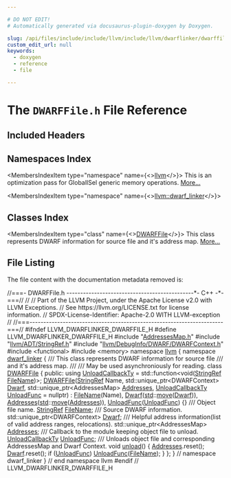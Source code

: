 ```yaml
---

# DO NOT EDIT!
# Automatically generated via docusaurus-plugin-doxygen by Doxygen.

slug: /api/files/include/include/llvm/include/llvm/dwarflinker/dwarffile-h
custom_edit_url: null
keywords:
  - doxygen
  - reference
  - file

---
```





# The `DWARFFile.h` File Reference

<DoxygenPage pluginConfig={pluginConfig}>



## Included Headers

<IncludesList>
<IncludesListItem
  filePath="AddressesMap.h"
  permalink="/docs/api/files/include/include/llvm/include/llvm/dwarflinker/addressesmap-h"
  isLocal="true" />
<IncludesListItem
  filePath="llvm/ADT/StringRef.h"
  permalink="/docs/api/files/include/include/llvm/include/llvm/adt/stringref-h"
  isLocal="true" />
<IncludesListItem
  filePath="llvm/DebugInfo/DWARF/DWARFContext.h"
  permalink="/docs/api/files/include/include/llvm/include/llvm/debuginfo/include/llvm/debuginfo/dwarf/dwarfcontext-h"
  isLocal="true" />
<IncludesListItem
  filePath="functional"
  permalink=""
  isLocal="false" />
<IncludesListItem
  filePath="memory"
  permalink=""
  isLocal="false" />
</IncludesList>

## Namespaces Index

<MembersIndex>

<MembersIndexItem
  type="namespace"
  name={<><a href="/docs/api/namespaces/llvm">llvm</a></>}>
This is an optimization pass for GlobalISel generic memory operations. <a href="/docs/api/namespaces/llvm/#details">More...</a>
</MembersIndexItem>

<MembersIndexItem
  type="namespace"
  name={<><a href="/docs/api/namespaces/llvm/dwarf-linker">llvm::dwarf_linker</a></>}>
</MembersIndexItem>

</MembersIndex>

## Classes Index

<MembersIndex>

<MembersIndexItem
  type="class"
  name={<><a href="/docs/api/classes/llvm/dwarf-linker/dwarffile">DWARFFile</a></>}>
This class represents DWARF information for source file and it&#39;s address map. <a href="/docs/api/classes/llvm/dwarf-linker/dwarffile/#details">More...</a>
</MembersIndexItem>

</MembersIndex>


## File Listing

The file content with the documentation metadata removed is:

<ProgramListing>

<Link id="l00001" /><CodeLine lineNumber="1"><span class="doxyHighlightComment">//===- DWARFFile.h ----------------------------------------------&#42;- C++ -&#42;-===//</span></CodeLine>
<Link id="l00002" /><CodeLine lineNumber="2"><span class="doxyHighlightComment">//</span></CodeLine>
<Link id="l00003" /><CodeLine lineNumber="3"><span class="doxyHighlightComment">// Part of the LLVM Project, under the Apache License v2.0 with LLVM Exceptions.</span></CodeLine>
<Link id="l00004" /><CodeLine lineNumber="4"><span class="doxyHighlightComment">// See https://llvm.org/LICENSE.txt for license information.</span></CodeLine>
<Link id="l00005" /><CodeLine lineNumber="5"><span class="doxyHighlightComment">// SPDX-License-Identifier: Apache-2.0 WITH LLVM-exception</span></CodeLine>
<Link id="l00006" /><CodeLine lineNumber="6"><span class="doxyHighlightComment">//</span></CodeLine>
<Link id="l00007" /><CodeLine lineNumber="7"><span class="doxyHighlightComment">//===----------------------------------------------------------------------===//</span></CodeLine>
<Link id="l00008" /><CodeLine lineNumber="8"></CodeLine>
<Link id="l00009" /><CodeLine lineNumber="9"><span class="doxyHighlightPreprocessor">#ifndef LLVM&#95;DWARFLINKER&#95;DWARFFILE&#95;H</span></CodeLine>
<Link id="l00010" /><CodeLine lineNumber="10"><span class="doxyHighlightPreprocessor">#define LLVM&#95;DWARFLINKER&#95;DWARFFILE&#95;H</span></CodeLine>
<Link id="l00011" /><CodeLine lineNumber="11"></CodeLine>
<Link id="l00012" /><CodeLine lineNumber="12"><span class="doxyHighlightPreprocessor">#include &quot;<a href="/docs/api/files/include/include/llvm/include/llvm/dwarflinker/addressesmap-h">AddressesMap.h</a>&quot;</span></CodeLine>
<Link id="l00013" /><CodeLine lineNumber="13"><span class="doxyHighlightPreprocessor">#include &quot;<a href="/docs/api/files/include/include/llvm/include/llvm/adt/stringref-h">llvm/ADT/StringRef.h</a>&quot;</span></CodeLine>
<Link id="l00014" /><CodeLine lineNumber="14"><span class="doxyHighlightPreprocessor">#include &quot;<a href="/docs/api/files/include/include/llvm/include/llvm/debuginfo/include/llvm/debuginfo/dwarf/dwarfcontext-h">llvm/DebugInfo/DWARF/DWARFContext.h</a>&quot;</span></CodeLine>
<Link id="l00015" /><CodeLine lineNumber="15"><span class="doxyHighlightPreprocessor">#include &lt;functional&gt;</span></CodeLine>
<Link id="l00016" /><CodeLine lineNumber="16"><span class="doxyHighlightPreprocessor">#include &lt;memory&gt;</span></CodeLine>
<Link id="l00017" /><CodeLine lineNumber="17"></CodeLine>
<Link id="l00018" /><CodeLine lineNumber="18"><span class="doxyHighlightKeyword">namespace </span><span class="doxyHighlight"><a href="/docs/api/namespaces/llvm">llvm</a> &#123;</span></CodeLine>
<Link id="l00019" /><CodeLine lineNumber="19"><span class="doxyHighlightKeyword">namespace </span><span class="doxyHighlight"><a href="/docs/api/namespaces/llvm/dwarf-linker">dwarf&#95;linker</a> &#123;</span></CodeLine>
<Link id="l00020" /><CodeLine lineNumber="20"></CodeLine>
<Link id="l00021" /><CodeLine lineNumber="21"><span class="doxyHighlightComment">/// This class represents DWARF information for source file</span></CodeLine>
<Link id="l00022" /><CodeLine lineNumber="22"><span class="doxyHighlightComment">/// and it&#39;s address map.</span></CodeLine>
<Link id="l00023" /><CodeLine lineNumber="23"><span class="doxyHighlightComment">///</span></CodeLine>
<Link id="l00024" /><CodeLine lineNumber="24"><span class="doxyHighlightComment">/// May be used asynchroniously for reading.</span></CodeLine>
<Link id="l00025" /><CodeLine lineNumber="25" lineLink="/docs/api/classes/llvm/dwarf-linker/dwarffile"><span class="doxyHighlightKeyword">class </span><span class="doxyHighlight"><a href="/docs/api/classes/llvm/dwarf-linker/dwarffile/#ad7d429f936c45567b926e289bfc8c9b5">DWARFFile</a> &#123;</span></CodeLine>
<Link id="l00026" /><CodeLine lineNumber="26"><span class="doxyHighlightKeyword">public</span><span class="doxyHighlight">:</span></CodeLine>
<Link id="l00027" /><CodeLine lineNumber="27" lineLink="/docs/api/classes/llvm/dwarf-linker/dwarffile/#a7051a3bbd56f92c0696bc18765ca4bee"><span class="doxyHighlight">  </span><span class="doxyHighlightKeyword">using </span><span class="doxyHighlight"><a href="/docs/api/classes/llvm/dwarf-linker/dwarffile/#a7051a3bbd56f92c0696bc18765ca4bee">UnloadCallbackTy</a> = std::function&lt;void(<a href="/docs/api/classes/llvm/stringref">StringRef</a> <a href="/docs/api/classes/llvm/dwarf-linker/dwarffile/#ab9a62394ba9282bbcfce9bce71e4ada9">FileName</a>)&gt;;</span></CodeLine>
<Link id="l00028" /><CodeLine lineNumber="28"></CodeLine>
<Link id="l00029" /><CodeLine lineNumber="29" lineLink="/docs/api/classes/llvm/dwarf-linker/dwarffile/#ad7d429f936c45567b926e289bfc8c9b5"><span class="doxyHighlight">  <a href="/docs/api/classes/llvm/dwarf-linker/dwarffile/#ad7d429f936c45567b926e289bfc8c9b5">DWARFFile</a>(<a href="/docs/api/classes/llvm/stringref">StringRef</a> Name, std::unique&#95;ptr&lt;DWARFContext&gt; <a href="/docs/api/classes/llvm/dwarf-linker/dwarffile/#afd324456c487528eeb69587a4e3aa2cb">Dwarf</a>,</span></CodeLine>
<Link id="l00030" /><CodeLine lineNumber="30"><span class="doxyHighlight">            std::unique&#95;ptr&lt;AddressesMap&gt; <a href="/docs/api/classes/llvm/dwarf-linker/dwarffile/#a3feabbe6734f4e6fa2b0bc7d9917cb2f">Addresses</a>,</span></CodeLine>
<Link id="l00031" /><CodeLine lineNumber="31"><span class="doxyHighlight">            <a href="/docs/api/classes/llvm/dwarf-linker/dwarffile/#a7051a3bbd56f92c0696bc18765ca4bee">UnloadCallbackTy</a> <a href="/docs/api/classes/llvm/dwarf-linker/dwarffile/#a45a423a86ad424a69069c21d79718d5f">UnloadFunc</a> = </span><span class="doxyHighlightKeyword">nullptr</span><span class="doxyHighlight">)</span></CodeLine>
<Link id="l00032" /><CodeLine lineNumber="32"><span class="doxyHighlight">      : <a href="/docs/api/classes/llvm/dwarf-linker/dwarffile/#ab9a62394ba9282bbcfce9bce71e4ada9">FileName</a>(Name), <a href="/docs/api/classes/llvm/dwarf-linker/dwarffile/#afd324456c487528eeb69587a4e3aa2cb">Dwarf</a>(<a href="/docs/api/namespaces/std">std</a>::<a href="/docs/api/namespaces/llvm/#abfc9c7ecf70f66901e439f7c04ef3dbb">move</a>(<a href="/docs/api/classes/llvm/dwarf-linker/dwarffile/#afd324456c487528eeb69587a4e3aa2cb">Dwarf</a>)),</span></CodeLine>
<Link id="l00033" /><CodeLine lineNumber="33"><span class="doxyHighlight">        <a href="/docs/api/classes/llvm/dwarf-linker/dwarffile/#a3feabbe6734f4e6fa2b0bc7d9917cb2f">Addresses</a>(<a href="/docs/api/namespaces/std">std</a>::<a href="/docs/api/namespaces/llvm/#abfc9c7ecf70f66901e439f7c04ef3dbb">move</a>(<a href="/docs/api/classes/llvm/dwarf-linker/dwarffile/#a3feabbe6734f4e6fa2b0bc7d9917cb2f">Addresses</a>)), <a href="/docs/api/classes/llvm/dwarf-linker/dwarffile/#a45a423a86ad424a69069c21d79718d5f">UnloadFunc</a>(<a href="/docs/api/classes/llvm/dwarf-linker/dwarffile/#a45a423a86ad424a69069c21d79718d5f">UnloadFunc</a>) &#123;&#125;</span></CodeLine>
<Link id="l00034" /><CodeLine lineNumber="34"></CodeLine>
<Link id="l00035" /><CodeLine lineNumber="35"><span class="doxyHighlightComment">  /// Object file name.</span></CodeLine>
<Link id="l00036" /><CodeLine lineNumber="36" lineLink="/docs/api/classes/llvm/dwarf-linker/dwarffile/#ab9a62394ba9282bbcfce9bce71e4ada9"><span class="doxyHighlight">  <a href="/docs/api/classes/llvm/stringref">StringRef</a> <a href="/docs/api/classes/llvm/dwarf-linker/dwarffile/#ab9a62394ba9282bbcfce9bce71e4ada9">FileName</a>;</span></CodeLine>
<Link id="l00037" /><CodeLine lineNumber="37"></CodeLine>
<Link id="l00038" /><CodeLine lineNumber="38"><span class="doxyHighlightComment">  /// Source DWARF information.</span></CodeLine>
<Link id="l00039" /><CodeLine lineNumber="39" lineLink="/docs/api/classes/llvm/dwarf-linker/dwarffile/#afd324456c487528eeb69587a4e3aa2cb"><span class="doxyHighlight">  std::unique&#95;ptr&lt;DWARFContext&gt; <a href="/docs/api/classes/llvm/dwarf-linker/dwarffile/#afd324456c487528eeb69587a4e3aa2cb">Dwarf</a>;</span></CodeLine>
<Link id="l00040" /><CodeLine lineNumber="40"></CodeLine>
<Link id="l00041" /><CodeLine lineNumber="41"><span class="doxyHighlightComment">  /// Helpful address information(list of valid address ranges, relocations).</span></CodeLine>
<Link id="l00042" /><CodeLine lineNumber="42" lineLink="/docs/api/classes/llvm/dwarf-linker/dwarffile/#a3feabbe6734f4e6fa2b0bc7d9917cb2f"><span class="doxyHighlight">  std::unique&#95;ptr&lt;AddressesMap&gt; <a href="/docs/api/classes/llvm/dwarf-linker/dwarffile/#a3feabbe6734f4e6fa2b0bc7d9917cb2f">Addresses</a>;</span></CodeLine>
<Link id="l00043" /><CodeLine lineNumber="43"></CodeLine>
<Link id="l00044" /><CodeLine lineNumber="44"><span class="doxyHighlightComment">  /// Callback to the module keeping object file to unload.</span></CodeLine>
<Link id="l00045" /><CodeLine lineNumber="45" lineLink="/docs/api/classes/llvm/dwarf-linker/dwarffile/#a45a423a86ad424a69069c21d79718d5f"><span class="doxyHighlight">  <a href="/docs/api/classes/llvm/dwarf-linker/dwarffile/#a7051a3bbd56f92c0696bc18765ca4bee">UnloadCallbackTy</a> <a href="/docs/api/classes/llvm/dwarf-linker/dwarffile/#a45a423a86ad424a69069c21d79718d5f">UnloadFunc</a>;</span></CodeLine>
<Link id="l00046" /><CodeLine lineNumber="46"></CodeLine>
<Link id="l00047" /><CodeLine lineNumber="47"><span class="doxyHighlightComment">  /// Unloads object file and corresponding AddressesMap and Dwarf Context.</span></CodeLine>
<Link id="l00048" /><CodeLine lineNumber="48" lineLink="/docs/api/classes/llvm/dwarf-linker/dwarffile/#a8a558003f2fe3f9ae866f84c04b70d1d"><span class="doxyHighlight">  </span><span class="doxyHighlightKeywordType">void</span><span class="doxyHighlight"> <a href="/docs/api/classes/llvm/dwarf-linker/dwarffile/#a8a558003f2fe3f9ae866f84c04b70d1d">unload</a>() &#123;</span></CodeLine>
<Link id="l00049" /><CodeLine lineNumber="49"><span class="doxyHighlight">    <a href="/docs/api/classes/llvm/dwarf-linker/dwarffile/#a3feabbe6734f4e6fa2b0bc7d9917cb2f">Addresses</a>.reset();</span></CodeLine>
<Link id="l00050" /><CodeLine lineNumber="50"><span class="doxyHighlight">    <a href="/docs/api/classes/llvm/dwarf-linker/dwarffile/#afd324456c487528eeb69587a4e3aa2cb">Dwarf</a>.reset();</span></CodeLine>
<Link id="l00051" /><CodeLine lineNumber="51"></CodeLine>
<Link id="l00052" /><CodeLine lineNumber="52"><span class="doxyHighlight">    </span><span class="doxyHighlightKeywordFlow">if</span><span class="doxyHighlight"> (<a href="/docs/api/classes/llvm/dwarf-linker/dwarffile/#a45a423a86ad424a69069c21d79718d5f">UnloadFunc</a>)</span></CodeLine>
<Link id="l00053" /><CodeLine lineNumber="53"><span class="doxyHighlight">      <a href="/docs/api/classes/llvm/dwarf-linker/dwarffile/#a45a423a86ad424a69069c21d79718d5f">UnloadFunc</a>(<a href="/docs/api/classes/llvm/dwarf-linker/dwarffile/#ab9a62394ba9282bbcfce9bce71e4ada9">FileName</a>);</span></CodeLine>
<Link id="l00054" /><CodeLine lineNumber="54"><span class="doxyHighlight">  &#125;</span></CodeLine>
<Link id="l00055" /><CodeLine lineNumber="55"><span class="doxyHighlight">&#125;;</span></CodeLine>
<Link id="l00056" /><CodeLine lineNumber="56"></CodeLine>
<Link id="l00057" /><CodeLine lineNumber="57"><span class="doxyHighlight">&#125; </span><span class="doxyHighlightComment">// namespace dwarf&#95;linker</span></CodeLine>
<Link id="l00058" /><CodeLine lineNumber="58"><span class="doxyHighlight">&#125; </span><span class="doxyHighlightComment">// end namespace llvm</span></CodeLine>
<Link id="l00059" /><CodeLine lineNumber="59"></CodeLine>
<Link id="l00060" /><CodeLine lineNumber="60"><span class="doxyHighlightPreprocessor">#endif </span><span class="doxyHighlightComment">// LLVM&#95;DWARFLINKER&#95;DWARFFILE&#95;H</span></CodeLine>

</ProgramListing>


</DoxygenPage>
